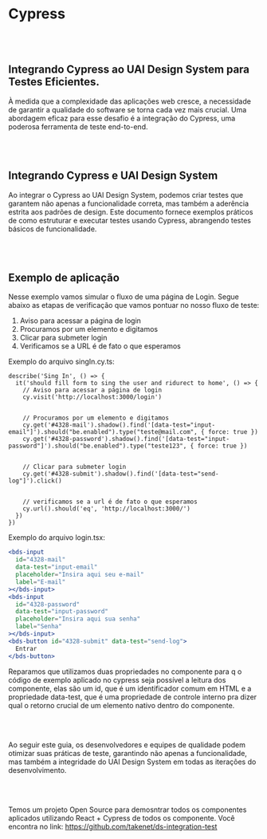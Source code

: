 
<Meta title="Integrações/Cypress" />


# Cypress

<br></br>
## Integrando Cypress ao UAI Design System para Testes Eficientes.

À medida que a complexidade das aplicações web cresce, a necessidade de garantir a qualidade do software se torna cada vez mais crucial. Uma abordagem eficaz para esse desafio é a integração do Cypress, uma poderosa ferramenta de teste end-to-end.

<br></br>
## Integrando Cypress e UAI Design System
Ao integrar o Cypress ao UAI Design System, podemos criar testes que garantem não apenas a funcionalidade correta, mas também a aderência estrita aos padrões de design. Este documento fornece exemplos práticos de como estruturar e executar testes usando Cypress, abrangendo testes básicos de funcionalidade.

<br></br>
## Exemplo de aplicação
Nesse exemplo vamos simular o fluxo de uma página de Login. Segue abaixo as etapas de verificação que vamos pontuar no nosso fluxo de teste:

<ol>
  <li>Aviso para acessar a página de login</li>
  <li>Procuramos por um elemento e digitamos</li>
  <li>Clicar para submeter login</li>
  <li>Verificamos se a URL é de fato o que esperamos</li>
</ol>

Exemplo do arquivo singIn.cy.ts:

```tsx
describe('Sing In', () => {
  it('should fill form to sing the user and ridurect to home', () => {
    // Aviso para acessar a página de login
    cy.visit('http://localhost:3000/login')


    // Procuramos por um elemento e digitamos
    cy.get('#4328-mail').shadow().find('[data-test="input-email"]').should("be.enabled").type("teste@mail.com", { force: true })
    cy.get('#4328-password').shadow().find('[data-test="input-password"]').should("be.enabled").type("teste123", { force: true })


    // Clicar para submeter login
    cy.get('#4328-submit').shadow().find('[data-test="send-log"]').click()


    // verificamos se a url é de fato o que esperamos
    cy.url().should('eq', 'http://localhost:3000/')
  })
})
```
Exemplo do arquivo login.tsx:

```jsx
<bds-input
  id="4328-mail"
  data-test="input-email"
  placeholder="Insira aqui seu e-mail"
  label="E-mail"
></bds-input>
<bds-input
  id="4328-password"
  data-test="input-password"
  placeholder="Insira aqui sua senha"
  label="Senha"
></bds-input>
<bds-button id="4328-submit" data-test="send-log">
  Entrar
</bds-button>
```

Reparamos que utilizamos duas propriedades no componente para q o código de exemplo aplicado no cypress seja possível a leitura dos componente, elas são um id, que é um identificador comum em HTML e a propriedade data-test, que é uma propriedade de controle interno pra dizer qual o retorno crucial de um elemento nativo dentro do componente.

<br></br>

Ao seguir este guia, os desenvolvedores e equipes de qualidade podem otimizar suas práticas de teste, garantindo não apenas a funcionalidade, mas também a integridade do UAI Design System em todas as iterações do desenvolvimento.

<br></br>

Temos um projeto Open Source para demosntrar todos os componentes aplicados utilizando React + Cypress de todos os componente. Você encontra no link: https://github.com/takenet/ds-integration-test
